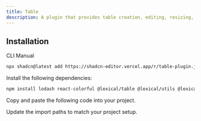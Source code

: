 ```yaml
---
title: Table
description: A plugin that provides table creation, editing, resizing, and markdown table support.
---
```


<ComponentPreview
  name="table-plugin-demo"
  className="[&_.preview>[data-orientation=vertical]]:sm:max-w-[70%]"
  description="A plugin that provides table creation, editing, resizing, and markdown table support."
/>

## Installation

<Tabs defaultValue="cli">

<TabsList>
  <TabsTrigger value="cli">CLI</TabsTrigger>
  <TabsTrigger value="manual">Manual</TabsTrigger>
</TabsList>

<TabsContent value="cli">

```bash
npx shadcn@latest add https://shadcn-editor.vercel.app/r/table-plugin.json
```

</TabsContent>

<TabsContent value="manual">

<Steps>

<Step>Install the following dependencies:</Step>

```bash
npm install lodash react-colorful @lexical/table @lexical/utils @lexical/markdown
```

<Step>Copy and paste the following code into your project.</Step>

<ComponentSource name="table-plugin" />

<Step>Update the import paths to match your project setup.</Step>

</Steps>

</TabsContent>

</Tabs>
